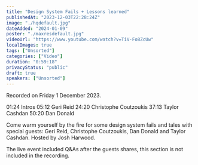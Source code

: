 ```yaml
---
title: "Design System Fails + Lessons learned"
publishedAt: "2023-12-03T22:28:24Z"
image: "./hqdefault.jpg"
dateAdded: "2024-01-09"
poster: "./maxresdefault.jpg"
videoUrl: "https://www.youtube.com/watch?v=TiV-Fo8ZcUw"
localImages: true
tags: ["Unsorted"]
categories: ["Video"]
duration: "0:59:18"
privacyStatus: "public"
draft: true
speakers: ["Unsorted"]
---
```

Recorded on Friday 1 December 2023.

01:24 Intros
05:12 Geri Reid
24:20 Christophe Coutzoukis
37:13 Taylor Cashdan
50:20 Dan Donald

Come warm yourself by the fire for some design system fails and tales with special guests: Geri Reid, Christophe Coutzoukis, Dan Donald and Taylor Cashdan. Hosted by Josh Harwood.

The live event included Q&As after the guests shares, this section is not included in the recording.
